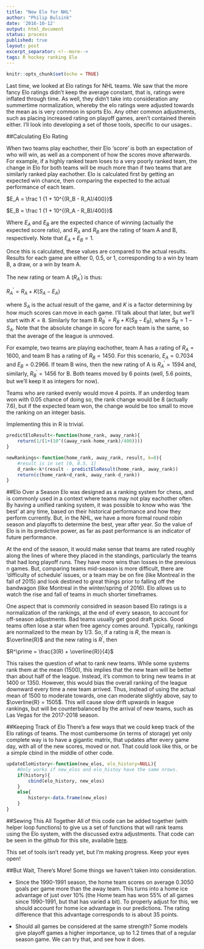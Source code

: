 ```yaml
---
title: "New Elo for NHL"
author: "Philip Bulsink"
date: '2016-10-12'
output: html_document
status: process
published: true
layout: post
excerpt_separator: <!--more-->
tags: R hockey ranking Elo
---
```


```r
knitr::opts_chunk$set(echo = TRUE)
```

Last time, we looked at Elo ratings for NHL teams. We saw that the more fancy Elo ratings didn't keep the average constant, that is, ratings were inflated through time. As well, they didn't take into consideration any summertime normalization, whereby the elo ratings were adjusted towards the mean as is very common in sports Elo. Any other common adjustments, such as placing increased rating on playoff games, aren't contained therein either. I'll look into developing a set of those tools, specific to our usages.. 

<!--more-->

##Calculating Elo Rating

When two teams play eachother, their Elo 'score' is both an expectation of who will win, as well as a component of how the scores move afterwards. For example, if a highly ranked team loses to a very poorly ranked team, the change in Elo for both teams will be much more than if two teams that are similarly ranked play eachother. 
Elo is calculated first by getting an expected win chance, then comparing the expected to the actual performance of each team.

$E_A = \frac 1 {1 + 10^{(R_B - R_A)/400}}$

$E_B = \frac 1 {1 + 10^{(R_A - R_B)/400}}$

Where $E_A$ and $E_B$ are the expected chance of winning (actually the expected score ratio), and $R_A$ and $R_B$ are the rating of team A and B, respectively. Note that $E_A + E_B = 1$. 

Once this is calculated, these values are compared to the actual results. Results for each game are either 0, 0.5, or 1, corresponding to a win by team B, a draw, or a win by team A.

The new rating or team A ($R_A^\prime$) is thus:

$R_A^\prime = R_A + K(S_A - E_A)$

where $S_A$ is the actual result of the game, and $K$ is a factor determining by how much scores can move in each game. I'll talk about that later, but we'll start with $K = 8$. Similarly for team B $R_B^\prime = R_B + K(S_B - E_B)$, where $S_B = 1 - S_A$. Note that the absolute change in score for each team is the same, so that the average of the league is unmoved.

For example, two teams are playing eachother, team A has a rating of $R_A=1600$, and team B has a rating of $R_B=1450$. For this scenario, $E_A = 0.7034$ and $E_B = 0.2966$. If team B wins, then the new rating of A is $R_A^\prime = 1594$ and, similarly, $R_B^\prime=1456$ for B. Both teams moved by 6 points (well, 5.6 points, but we'll keep it as integers for now).

Teams who are ranked evenly would move 4 points. If an underdog team won with 0.05 chance of doing so, the rank change would be 8 (actually 7.6), but if the expected team won, the change would be too small to move the ranking on an integer basis.

Implementing this in R is trivial.

```r
predictEloResult<-function(home_rank, away_rank){
    return(1/(1+(10^((away_rank-home_rank)/400))))
}

newRankings<-function(home_rank, away_rank, result, k=8){
    #result is in set [0, 0.5, 1]
    d_rank<-k*(result - predictEloResult(home_rank, away_rank))
    return(c(home_rank+d_rank, away_rank-d_rank))
}
```

##Elo Over a Season
Elo was designed as a ranking system for chess, and is commonly used in a context where teams may not play eachother often. By having a unified ranking system, it was possible to know who was 'the best' at any time, based on their historical performance and how they perform currently. But, in the NHL, we have a more formal round robin season and playoffs to determine the best, year after year. So the value of Elo is in its predictive power, as far as past performance is an indicator of future performance. 

At the end of the season, it would make sense that teams are rated roughly along the lines of where they placed in the standings, particularly the teams that had long playoff runs. They have more wins than losses in the previous n games. But, comparing teams mid-season is more difficult, there are 'difficulty of schedule' issues, or a team may be on fire (like Montreal in the fall of 2015) and look destined to great things prior to falling off the bandwagon (like Montreal in the winter/spring of 2016). Elo allows us to watch the rise and fall of teams in much shorter timeframes. 

One aspect that is commonly considred in season based Elo ratings is a normalization of the rankings, at the end of every season, to account for off-season adjustments. Bad teams usually get good draft picks. Good teams often lose a star when free agency comes around. Typically, rankings are normalized to the mean by 1/3. So, if a rating is $R$, the mean is $\overline{R}$ and the new rating is $R^\prime$, then

$R^\prime = \frac{3(R) + \overline{R}}{4}$

This raises the question of what to rank new teams. While some systems rank them at the mean (1500), this implies that the new team will be better than about half of the league. Instead, it's common to bring new teams in at 1400 or 1350. However, this would bias the overall ranking of the league downward every time a new team arrived. Thus, instead of using the actual mean of 1500 to moderate towards, one can moderate slightly above, say to $\overline{R} = 1505$. This will cause slow drift upwards in league rankings, but will be counterbalanced by the arrival of new teams, such as Las Vegas for the 2017-2018 season.

##Keeping Track of Elo
There's a few ways that we could keep track of the Elo ratings of teams. The most cumbersome (in terms of storage) yet only complete way is to have a gigantic matrix, that updates after every game day, with all of the new scores, moved or not. That could look like this, or be a simple cbind in the middle of other code.

```r
updateEloHistory<-function(new_elos, elo_history=NULL){
    #Only works if new_elos and elo_histoy have the same nrows. 
    if(history){
        cbind(elo_history, new_elos)
    }
    else{
        history<-data.frame(new_elos)
    }
}
```

##Sewing This All Together
All of this code can be added together (with helper loop functions) to give us a set of functions that will rank teams using the Elo system, with the discussed extra adjustments. That code can be seen in the github for this site, available [here](http://github.com/pbulsink/pbulsink.github.io).

This set of tools isn't ready yet, but I'm making progress. Keep your eyes open!

##But Wait, There's More!
Some things we haven't taken into consideration. 

- Since the 1990-1991 season, the home team scores on average 0.3050 goals per game more than the away team. This turns into a home ice advantage of just over 10% (the Home team has won 55% of all games since 1990-1991, but that has varied a bit). To properly adjust for this, we should account for home ice advantage in our predictions. The rating difference that this advantage corresponds to is about 35 points. 

- Should all games be considered at the same strength? Some models give playoff games a higher importance, up to 1.2 times that of a regular season game. We can try that, and see how it does.





